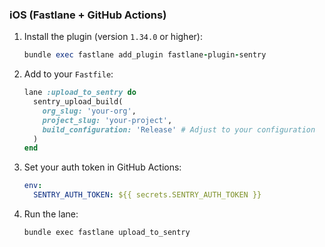 ### iOS (Fastlane + GitHub Actions)

1. Install the plugin (version `1.34.0` or higher):

   ```ruby
   bundle exec fastlane add_plugin fastlane-plugin-sentry
   ```

2. Add to your `Fastfile`:

   ```ruby {filename:Fastfile}
   lane :upload_to_sentry do
     sentry_upload_build(
       org_slug: 'your-org',
       project_slug: 'your-project',
       build_configuration: 'Release' # Adjust to your configuration
     )
   end
   ```

3. Set your auth token in GitHub Actions:

   ```yaml {filename:.github/workflows/build.yml}
   env:
     SENTRY_AUTH_TOKEN: ${{ secrets.SENTRY_AUTH_TOKEN }}
   ```

4. Run the lane:

   ```bash
   bundle exec fastlane upload_to_sentry
   ```
